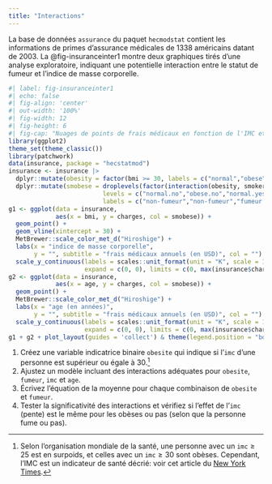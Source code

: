 ```yaml
---
title: "Interactions"
---
```


La base de données `assurance` du paquet `hecmodstat` contient les informations de primes d'assurance médicales de 1338 américains datant de 2003. La @fig-insuranceinter1 montre deux graphiques tirés d'une analyse exploratoire, indiquant une potentielle interaction entre le statut de fumeur et l'indice de masse corporelle.

```r
#| label: fig-insuranceinter1
#| echo: false
#| fig-align: 'center'
#| out-width: '100%'
#| fig-width: 12
#| fig-height: 6
#| fig-cap: "Nuages de points de frais médicaux en fonction de l'IMC et de l'âge, colorée par statut de fumeur."
library(ggplot2)
theme_set(theme_classic())
library(patchwork)
data(insurance, package = "hecstatmod")
insurance <- insurance |>
  dplyr::mutate(obesity = factor(bmi >= 30, labels = c("normal","obese"))) |>
  dplyr::mutate(smobese = droplevels(factor(interaction(obesity, smoker),
                          levels = c("normal.no","obese.no","normal.yes","obese.yes"),
                          labels = c("non-fumeur","non-fumeur","fumeur non-obèse","fumeur obèse"))))
g1 <- ggplot(data = insurance,
             aes(x = bmi, y = charges, col = smobese)) +
  geom_point() +
  geom_vline(xintercept = 30) +
  MetBrewer::scale_color_met_d("Hiroshige") +
  labs(x = "indice de masse corporelle",
       y = "", subtitle = "frais médicaux annuels (en USD)", col = "") +
  scale_y_continuous(labels = scales::unit_format(unit = "K", scale = 1e-3),
                     expand = c(0, 0), limits = c(0, max(insurance$charges)+100)) 
g2 <- ggplot(data = insurance,
             aes(x = age, y = charges, col = smobese)) +
  geom_point() +
  MetBrewer::scale_color_met_d("Hiroshige") +
  labs(x = "age (en années)",
       y = "", subtitle = "frais médicaux annuels (en USD)", col = "") +
  scale_y_continuous(labels = scales::unit_format(unit = "K", scale = 1e-3),
                     expand = c(0, 0), limits = c(0, max(insurance$charges)+100)) 
g1 + g2 + plot_layout(guides = 'collect') & theme(legend.position = "bottom")
```

1. Créez une variable indicatrice binaire `obesite` qui indique si l'`imc` d'une personne est supérieur ou égale à 30.^[Selon l'organisation mondiale de la santé, une personne avec un $\texttt{imc} \ge 25$ est en surpoids, et celles avec un $\texttt{imc} \ge 30$ sont obèses. Cependant, l'IMC est un indicateur de santé décrié: voir cet article du [New York Times](https://www.nytimes.com/2024/09/06/health/body-roundness-index-bmi.html).]
2. Ajustez un modèle incluant des interactions adéquates pour `obesite`, `fumeur`, `imc` et `age`.
3. Écrivez l'équation de la moyenne pour chaque combinaison de `obesite` et `fumeur`.
4. Tester la significativité des interactions et vérifiez si l'effet de l'`imc` (pente) est le même pour les obèses ou pas (selon que la personne fume ou pas).


